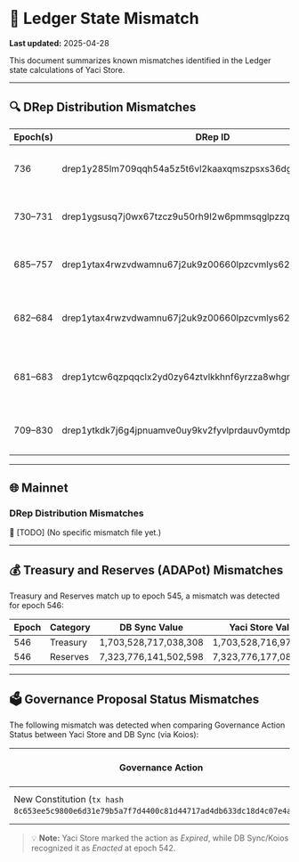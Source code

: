 &nbsp;

# 🧾 Ledger State Mismatch

**Last updated:** 2025-04-28

This document summarizes known mismatches identified in the Ledger state calculations of Yaci Store.

---

## 🔍 DRep Distribution Mismatches

| Epoch(s)   | DRep ID                                                                | DRep Hash                                                               | Note                                |
|------------|------------------------------------------------------------------------|--------------------------------------------------------------------------|-------------------------------------|
| 736        | drep1y285lm709qqh54a5z5t6vl2kaaxqmszpsxs36dgh3h2n7nqltj46y             | 8f4fefcf28017a57b41517a67d56ef4c0dc04181a11d35178dd53f4c                | Amount mismatch (vs DB Sync)        |
| 730–731    | drep1ygsusq7j0wx67tzcz9u50rh9l2w6pmmsqglpzzqathlf0rqm87es5             | 21c803d27b8daf2c581179478ee5fa9da0ef70023e11081d5dfe978c                | Amount mismatch (vs DB Sync)        |
| 685–757    | drep1ytax4rwzvdwamnu67j2uk9z00660lpzcvmlys6266l9kt5c262k7m             | fa6a8dc2635dddcf9af495cb144f7eb4ff845866fe48695ad7cb65d3                | Amount mismatch (vs DB Sync)        |
| 682–684    | drep1ytax4rwzvdwamnu67j2uk9z00660lpzcvmlys6266l9kt5c262k7m             | fa6a8dc2635dddcf9af495cb144f7eb4ff845866fe48695ad7cb65d3                | Only in Yaci Store (not in Db Sync) |
| 681–683    | drep1ytcw6qzpqqclx2yd0zy64ztvlkkhnf6yrzza8whgnq4vz5gh89626             | f0ed00410031f3288d7889aa896cfdad79a7441885d3bae8982ac151                | Only in Yaci Store (not in Db Sync) |
| 709–830    | drep1ytkdk7j6g4jpnuamve0uy9kv2fyvlprdauv0ymtdpvkrt2gla0chu             | ecdb7a5a456419f3bb665fc216cc5248cf846def18f26d6d0b2c35a9                | Amount mismatch (vs DB Sync)        |

---

## 🌐 Mainnet

### DRep Distribution Mismatches

🚧 [TODO] (No specific mismatch file yet.)

---

## 💰 Treasury and Reserves (ADAPot) Mismatches

Treasury and Reserves match up to epoch 545, a mismatch was detected for epoch 546:

| Epoch | Category  | DB Sync Value            | Yaci Store Value          |
|-------|-----------|---------------------------|---------------------------|
| 546   | Treasury  | 1,703,528,717,038,308     | 1,703,528,716,975,798     |
| 546   | Reserves  | 7,323,776,141,502,598     | 7,323,776,177,082,630     |

---

## 🗳️ Governance Proposal Status Mismatches

The following mismatch was detected when comparing Governance Action Status between Yaci Store and DB Sync (via Koios):

| Governance Action                                                                                                     | DB Sync Status     | Yaci Store Status |
|------------------------------------------------------------------------------------------------------------------------|---------------------|--------------------|
| New Constitution (`tx hash 8c653ee5c9800e6d31e79b5a7f7d4400c81d44717ad4db633dc18d4c07e4a4fd`) | Enacted (epoch 542) | Expired            |

> 💡 **Note:** Yaci Store marked the action as _Expired_, while DB Sync/Koios recognized it as _Enacted_ at epoch 542.
